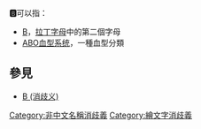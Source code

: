'''🅱'''可以指：
* [[B|B]]，[[拉丁字母|拉丁字母]]中的第二個字母
* [[ABO血型系统|ABO血型系统]]，一種血型分類

== 參見 ==
* [[B_(消歧义)|B (消歧义)]]

{{disambig}}
[[Category:非中文名稱消歧義|Category:非中文名稱消歧義]]
[[Category:繪文字消歧義|Category:繪文字消歧義]]
